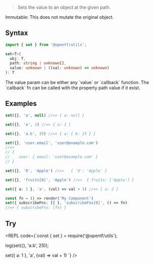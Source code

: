 
> Sets the value to an object at the given path.

<Callout emoji="✅" type="info">
Immutable: This does not mutate the original object.
</Callout>

## Syntax

```ts
import { set } from '@opentf/utils';

set<T>(
  obj: T,
  path: string | unknown[],
  value: unknown | ((val: unknown) => unknown)
): T
```
<Callout type="info">
The value param can be either any `value` or `callback` function.
</Callout>

<Callout type="info">
The `callback` fn can be called with the property path value if it exist.
</Callout>

## Examples

```ts
set({}, 'a', null) //=> { a: null }

set({}, 'a', 1) //=> { a: 1 }

set({}, 'a.b', 25) //=> { a: { b: 25 } }

set({}, 'user.email', 'user@example.com') 
//=> 
// {
//    user: { email: 'user@example.com' }
// }  

set({}, '0', 'Apple') //=>   { '0': 'Apple' }

set({}, 'fruits[0]', 'Apple') //=>  { fruits: ['Apple'] }

set({ a: 1 }, 'a', (val) => val + 1) //=> { a: 2 }

const fn = () => render('My Component')
set({ subscribeFns: [] }, 'subscribeFns[0]', () => fn)
//=> { subscribeFns: [fn] }
```

## Try

<REPL code={`const { set } = require('@opentf/utils');

log(set({}, 'a.b', 25));

set({ a: 1 }, 'a', (val) => val + 1)
`} />